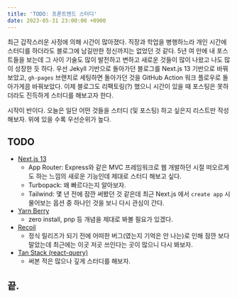 ```yaml
---
title: 'TODO: 프론트엔드 스터디'
date: 2023-05-31 23:00:00 +0900
---
```


최근 갑작스러운 사정에 의해 시간이 많아졌다.
직장과 학업을 병행하느라 개인 시간에 스터디를 하더라도 블로그에 남길만한 정신까지는 없었던 것 같다.
5년 여 만에 내 포스트들을 보는데 그 사이 기술도 많이 발전하고 변하고 새로운 것들이 많이 나왔고 나도 많이 성장한 듯 하다.
우선 Jekyll 기반으로 돌아가던 블로그를 Next.js 13 기반으로 바꿔 보았고, `gh-pages` 브랜치로 세팅하면 돌아가던 것을 GitHub Action 워크 플로우로 돌아가게끔 바꿔보았다.
이제 블로그도 리팩토링(?) 했으니 시간이 있을 때 포스팅은 못하더라도 진득하게 스터디를 해보고자 한다.

시작이 반이다. 오늘은 일단 어떤 것들을 스터디 (및 포스팅) 하고 싶은지 리스트만 작성해보자. 위에 있을 수록 우선순위가 높다.

## TODO

- [Next.js 13](https://nextjs.org/blog/next-13-4)
  - App Router: Express와 같은 MVC 프레임워크로 웹 개발하던 시절 떠오르게도 하는 느낌의 새로운 기능인데 제대로 스터디 해보고 싶다.
  - Turbopack: 왜 빠르다는지 알아보자.
  - Tailwind: 몇 년 전에 잠깐 써봤던 것 같은데 최근 Next.js 에서 `create app` 시 물어보는 옵션 중 하나인 것을 보니 다시 관심이 간다.
- [Yarn Berry](https://github.com/yarnpkg/berry)
  - zero install, pnp 등 개념을 제대로 봐볼 필요가 있겠다.
- [Recoil](https://recoiljs.org/ko/)
  - 정식 릴리즈가 되기 전에 어떠한 버그(였는지 기억은 안 나는)로 인해 잠깐 보다 말았는데 최근에는 이곳 저곳 쓰인다는 곳이 많으니 다시 봐보자.
- [Tan Stack (react-query)](https://tanstack.com/query/v3/)
  - 써본 적은 많으나 깊게 스터디를 해보자.

## 끝.
